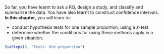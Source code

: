 ::: {.objectivesBox .objectives data-latex="{iconmonstr-target-4-240.png}"}
So far, you have learnt to ask a RQ, design a study, and classify and summarise the data.
You have also learnt to construct confidence intervals.
**In this chapter**, you will learn to:
  
* conduct hypothesis tests for one sample proportion, using a $z$-test.
* determine whether the conditions for using these methods apply in a given situation.
:::

```r
SixSteps(5, "Tests: One proportion")
```
